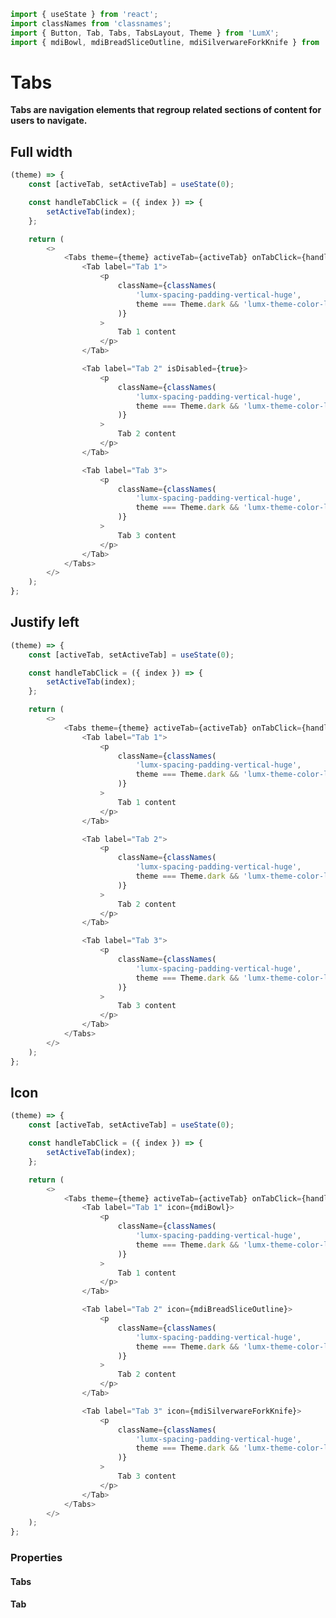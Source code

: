 ```javascript import
import { useState } from 'react';
import classNames from 'classnames';
import { Button, Tab, Tabs, TabsLayout, Theme } from 'LumX';
import { mdiBowl, mdiBreadSliceOutline, mdiSilverwareForkKnife } from 'LumX/icons';
```

# Tabs

**Tabs are navigation elements that regroup related sections of content for users to navigate.**

## Full width

```javascript jsx withThemeSwitcher disableGrid
(theme) => {
    const [activeTab, setActiveTab] = useState(0);

    const handleTabClick = ({ index }) => {
        setActiveTab(index);
    };

    return (
        <>
            <Tabs theme={theme} activeTab={activeTab} onTabClick={handleTabClick}>
                <Tab label="Tab 1">
                    <p
                        className={classNames(
                            'lumx-spacing-padding-vertical-huge',
                            theme === Theme.dark && 'lumx-theme-color-light-N',
                        )}
                    >
                        Tab 1 content
                    </p>
                </Tab>

                <Tab label="Tab 2" isDisabled={true}>
                    <p
                        className={classNames(
                            'lumx-spacing-padding-vertical-huge',
                            theme === Theme.dark && 'lumx-theme-color-light-N',
                        )}
                    >
                        Tab 2 content
                    </p>
                </Tab>

                <Tab label="Tab 3">
                    <p
                        className={classNames(
                            'lumx-spacing-padding-vertical-huge',
                            theme === Theme.dark && 'lumx-theme-color-light-N',
                        )}
                    >
                        Tab 3 content
                    </p>
                </Tab>
            </Tabs>
        </>
    );
};
```

## Justify left

```javascript jsx withThemeSwitcher disableGrid
(theme) => {
    const [activeTab, setActiveTab] = useState(0);

    const handleTabClick = ({ index }) => {
        setActiveTab(index);
    };

    return (
        <>
            <Tabs theme={theme} activeTab={activeTab} onTabClick={handleTabClick} layout={TabsLayout.clustered}>
                <Tab label="Tab 1">
                    <p
                        className={classNames(
                            'lumx-spacing-padding-vertical-huge',
                            theme === Theme.dark && 'lumx-theme-color-light-N',
                        )}
                    >
                        Tab 1 content
                    </p>
                </Tab>

                <Tab label="Tab 2">
                    <p
                        className={classNames(
                            'lumx-spacing-padding-vertical-huge',
                            theme === Theme.dark && 'lumx-theme-color-light-N',
                        )}
                    >
                        Tab 2 content
                    </p>
                </Tab>

                <Tab label="Tab 3">
                    <p
                        className={classNames(
                            'lumx-spacing-padding-vertical-huge',
                            theme === Theme.dark && 'lumx-theme-color-light-N',
                        )}
                    >
                        Tab 3 content
                    </p>
                </Tab>
            </Tabs>
        </>
    );
};
```

## Icon

```javascript jsx withThemeSwitcher disableGrid
(theme) => {
    const [activeTab, setActiveTab] = useState(0);

    const handleTabClick = ({ index }) => {
        setActiveTab(index);
    };

    return (
        <>
            <Tabs theme={theme} activeTab={activeTab} onTabClick={handleTabClick}>
                <Tab label="Tab 1" icon={mdiBowl}>
                    <p
                        className={classNames(
                            'lumx-spacing-padding-vertical-huge',
                            theme === Theme.dark && 'lumx-theme-color-light-N',
                        )}
                    >
                        Tab 1 content
                    </p>
                </Tab>

                <Tab label="Tab 2" icon={mdiBreadSliceOutline}>
                    <p
                        className={classNames(
                            'lumx-spacing-padding-vertical-huge',
                            theme === Theme.dark && 'lumx-theme-color-light-N',
                        )}
                    >
                        Tab 2 content
                    </p>
                </Tab>

                <Tab label="Tab 3" icon={mdiSilverwareForkKnife}>
                    <p
                        className={classNames(
                            'lumx-spacing-padding-vertical-huge',
                            theme === Theme.dark && 'lumx-theme-color-light-N',
                        )}
                    >
                        Tab 3 content
                    </p>
                </Tab>
            </Tabs>
        </>
    );
};
```

### Properties

#### Tabs

<PropTable component="Tabs" />

#### Tab

<PropTable component="Tab" />
